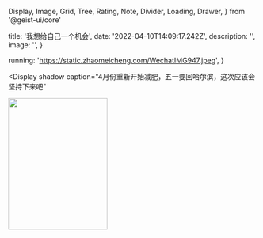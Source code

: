   Display,
  Image,
  Grid,
  Tree,
  Rating,
  Note,
  Divider,
  Loading,
  Drawer,
} from '@geist-ui/core'

  title: '我想给自己一个机会',
  date: '2022-04-10T14:09:17.242Z',
  description: '',
  image: '',
}

  running: 'https://static.zhaomeicheng.com/WechatIMG947.jpeg',
}

<Display
  shadow
  caption="4月份重新开始减肥，五一要回哈尔滨，这次应该会坚持下来吧"
>
  <Image width="200px" height="266px" src={images.running} />
</Display>
<Loading type="success" />
<Tree initialExpand>
  <Tree.Folder name="电视剧" extra="🤏今年看了一些剧">
    <Tree.File name="奥丽芙·基特里奇"/>
    <Tree.File name="人生切割术" />
    <Tree.File name="月光骑士" />
  </Tree.Folder>
  <Tree.Folder name="读书" extra="🤏今年几乎没看书">
    <Tree.File name="黄金时代" />
  </Tree.Folder>
</Tree>

<Loading type="success" />


<Gallery />


